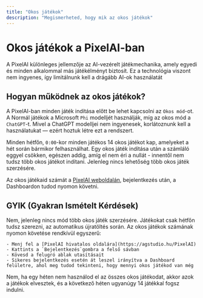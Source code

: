 ```yaml
---
title: "Okos játékok"
description: "Megismerheted, hogy mik az okos játékok"
---
```


# Okos játékok a PixelAI-ban

A PixelAI különleges jellemzője az AI-vezérelt játékmechanika, amely egyedi és minden alkalommal más játékélményt biztosít. Ez a technológia viszont nem ingyenes, így limitálnunk kell a drágább AI-ok használatát

## Hogyan működnek az okos játékok?

A PixelAI-ban minden játék indítása előtt be lehet kapcsolni az `Okos mód`-ot. A Normál játékok a Microsoft `Phi` modelljét használják, míg az okos mód a `ChatGPT`-t. Mivel a ChatGPT modelljei nem ingyenesek, korlátoznunk kell a használatukat — ezért hoztuk létre ezt a rendszert.

Minden hétfőn, `0:00`-kor minden játékos 14 okos játékot kap, amelyeket a hét során bármikor felhasználhat. Egy okos játék indítása után a számláló eggyel csökken, egészen addig, amíg el nem éri a nullát - innentől nem tudsz több okos játékot indítani. Jelenleg nincs lehetőség több okos játék szerzésére.

Az okos játékaid számát a [PixelAI weboldalán](https://agstudio.hu/PixelAI), bejelentkezés után, a Dashboardon tudod nyomon követni.

## GYIK (Gyakran Ismételt Kérdések)

<AccordionGroup>
  <Accordion title="Tudok még szerezni extra okos játékokat, ha elfogynak?">
    Nem, jelenleg nincs mód több okos játék szerzésére. Játékokat csak hétfőn tudsz szerezni, az automatikus újratöltés során.
  </Accordion>
  <Accordion title="Hol tudom nyomon követni, hogy mennyi okos játékom van még?">
    Az okos játékok számának nyomon követése rendkívül egyszerű:

    - Menj fel a [PixelAI hivatalos oldalára](https://agstudio.hu/PixelAI)
    - Kattints a `Bejelentkezés`gombra a felső sávban
    - Kövesd a felugró ablak utasításait
    - Sikeres bejelentkezés esetén át leszel irányítva a Dashboard felületre, ahol meg tudod tekinteni, hogy mennyi okos játékod van még
  </Accordion>
  <Accordion title="Ha egy héten nem használom el az összes okos játékomat, akkor a maradék hozzáadódik a következő heti okos játékok számához?">
    Nem, ha egy héten nem használod el az összes okos játékodat, akkor azok a játékok elvesztek, és a következő héten ugyanúgy 14 játékkal fogsz indulni.
  </Accordion>
</AccordionGroup>